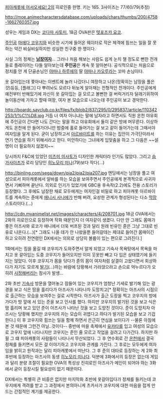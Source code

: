 [[피아캐롯에 어서오세요! 2]]의 히로인중 한명. 키는 165. 3사이즈는 77/60/79(추정)

http://moe.animecharactersdatabase.com/uploads/chars/thumbs/200/4758-1662760357.jpg

성우는 게임과 DX는 [[코다마 사토미]], 18금 OVA판은 [[텟포즈카 요코]].

[[주인공]] [[마에다 코우지]]와 비슷한 시기에 들어온 웨이터로 작은 체격에 힘쓰는 일을 잘 못하는 약간 비실비실하지만 성실한 친구중 한 명이다.

사실 그의 정체는 '''[[남장여자]]'''... 그러나 처음 해보는 사람도 쉽게 눈치 챌 정도로 뻔한 전개들로 플레이어는 다들 알아보는데 '''주인공'''은 계속 못 알아본다. 공식적으로는 처음으로 정치를 안 게 단골손님인 [[야마나 하루에]]의 딸 [[야마나 카오루]]라는 꼬마 손님이다.

옷 갈아입는데 쫓아내는 이벤트에 놀러 나갔더니 여장하고 나온(정확히는 남장을 풀은 것)등등, [플래그] 다 뿌려놔도 모르다 뒤늦게 알아채는 전형적인 전개이다. 주인공에게 예전부터 반해있기에 자신이 옷 갈아입는 걸 모르고 볼뻔한 걸 버럭거리자 달래기위하여 놀이동산에 가자고 할때 여장, 여자 본 모습으로 나오는데 주인공이 보고 경악한다.

http://boardc.sayclub.co.kr/files/fx/blob2/837/295/0/295837/article/110342253/1/%C1%D8.jpg
거듭 너 여자 아니냐는 말에 남자라고 하면서도 직원 온천 야유회에 주인공이 간다면 나도 간다는 말을 하고 야유회에서 둘이 같은 방에 머무른다. 이상하게도 온천에 안 들어가더니만 밤중에 홀로 들어가는 걸 보고 같이 들어가는데 그때서야 여자임을 알게 된다. 굳이 남장하고서 [[아르바이트]]를 하는 이유는 집안이 가극단이라서 연기 연습을 하기 위해서라고 한다. 미안하다는 그녀에게 입맞춤을 하고 그 다음은 ~~설명이 더 필요하지 않겠지~~

당시까지 F&C에 있었던 [[미츠미 미사토]]가 디자인한 캐릭터라 인기도 많았다. 그리고 [[슴가]]사이즈가 로리 담당인 [[히노모리 미나]](79)보다 작다(...)

http://binling.com/sega/down/pia2/pia2/pia207.jpg
엔딩에서는 남장을 풀고 여성으로서 피아캐롯에서 알바를 하는 모습을 보여주면서 주인공에게 본격적으로 사귀자면서 기뻐하며 끝난다. 의외로 인기가 있었기에 GBC용 후속작(2.2)에도 전용 스토리가 등장했다. 그 후에도 남장한 채로 모두에게는 여자인걸 비밀로 하고 피아캐롯 아르바이트를 계속하는 쥰에게 [[에니시 사나에]]가 반해 버려, 요상한 관계가 형성된다는 다소 [[막장]] 스토리이다.(…)

http://cdn.myanimelist.net/images/characters/4/208701.jpg
18금 OVA에서는 2화의 히로인으로 등장하며 작화 때문인지 더 여자같이 생겼다. 다만 안 그래도 몸매가 좋은 아즈사와 료코가 애니에서 더욱 버프된 것과 달리 원래 빈유인 쥰은 그냥 그대로 빈유로 나온다.(...)[* 그래도 나올 데가 안 나왔을뿐 들어갈데는 제대로 들어간 몸매이긴 하고 오히려 전연령인 DX에서는 의외로 상당히 볼륨이 있는 편으로 그려진다.]

1화에서는 짐을 옮길 때 코우지가 도와주면서 알게 되었고 기숙사 목욕탕에서 목욕을 마치고 옷 갈아입는 도중 코우지가 들어오지만 이미 웃옷만 빼고 다 입은 상태였기에 들키지는 않았다. 이후 코우지가 몸을 닦다가 쥰의 몸이 여자처럼 살결이 고왔다면서 회상하다가 자기도 모르게 [[발기]](...)하는 바람에 당황해서 가라앉으라고 손으로 억누르다가 오히려 [[사정]]해버리는 참사가 발생...

2화 초반 [[기숙사]] 방문을 열어놓고 잠들어 있는 코우지가 엄청난 기세로 발기해 있는 광경을 보고 식은 땀을 흘리다가 아즈사가 나타나자 도망치고[* 정확히는 아즈사의 시점으로 출근하는 모습을 보여주는 걸로 시작한다. 아즈사가 출근 도장을 찍고 코우지의 방에 가다가 방 앞에 서 있는 준을 보고 인사를 했다. 하지만 코우지의 발기된 것을 보고 식은 땀 흘리며 보고 있던 준이 아즈사가 나타난 것을 보고 도망친 것이다. 준이 도망치자 아즈사는 당황해 했지만 코우지의 자는 모습이 귀엽다고 하다가 발기된 모습을 보고 기겁한다.] 이 후 코우지와 힘쓰는 일을 함께 하면서 은근히 연심을 보이다가 --물론 아침에 본 것 때문에 그런건 아닐..것이다-- 중반에 마을 축제에서 [[유카타]]를 입고 여성의 모습으로 코우지 앞에 나타나지만 코우지는 준인 줄 모르고 작업을 걸려고 다가간다. 하지만 하필 그 떄 피아캐롯의 사람들이 나타나서 무산되었다. 그 후 연수회로 간 [[온천]]에서 결국 정체를 들키면서 모든 걸 이야기하고 코우지와 관계를 가진다. 그 후로는 모두에게 여자임을 밝히고 원작과는 달리 피아캐롯에서 떠난다. 그 후 준의 대타로 등장하는 게 2화 최후반에 등장하는 아즈사의 동생 [[히노모리 미나]]다. 덕분에 3화에서의 등장은 없는데 게임과 달리 분량 조절이 필요한 OVA의 특성상 진히로인 아즈사가 메인이 되어야 하는 3화에서 굳이 등장시킬 필요성이 없기 때문이다.

DX에서는 특별히 큰 비중은 없지만 마지막화 초반에 옷갈아입다가 정체를 들키는데 코우지에게 격려를 받고 그 과정에서 본의아니게 츠카사가 코우지에 대한 마음을 접게 만드는 간접적인 계기를 제공한다.
